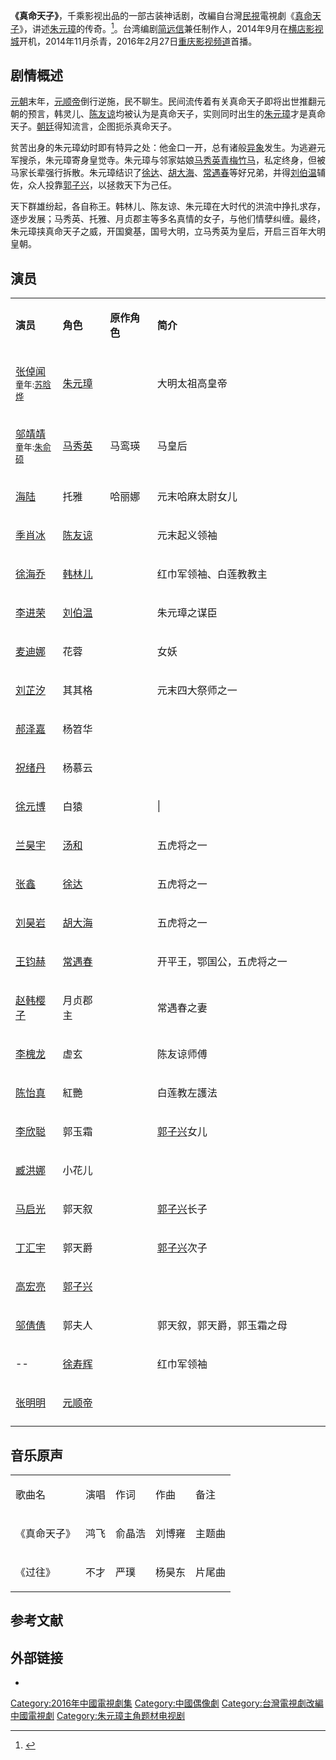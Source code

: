 {{电视节目信息框
| 名稱 = 真命天子
| 英文名称 = 
| 圖片 =[[文件:真命天子_(中国大陆电视剧).jpg|280px]]
| 圖說 = 
| 分類 = 古装、历史、戏说、爱情
| 原創者 = 台灣民視電視劇《[[真命天子_(台灣電視劇)|真命天子]]》
| 編劇 = [[简远信|简远信]]
| 導演 = 
| 演出 = [[张倬闻|张倬闻]]、[[邬靖靖|邬靖靖]]、[[海陸_(演員)|海陆]]<br>[[徐海乔|徐海乔]]、[[季肖冰|季肖冰]]
| 配音 = 
| 旁白 = 
| 主題曲 =
| 作詞 =  
| 作曲 = 
| 片尾曲 =
| 演唱2 = 
| 插曲 =
| 制作年份=2014年9月-11月
| 國家 = {{CHN}}
| 語言 = [[普通话|普通话]]
| 季數 = 
| 原集數 = 
| 每集列表 = 
| 製片人 = [[简远信|简远信]]
| 執行製片 = 
| 制作公司 =[[千乘影视|千乘影视]]
| 拍攝地 = {{CHN}}[[横店影视城|横店影视城]]
| 攝像 = 
| 每集長 = 45分钟
| 电视网 = 
| 播出國家 ={{CHN}}
| 集數0 = 
| 視頻制式 =
| 音頻制式 = 
| 開始 = 
| 結束 = 
| 先於 = 
| 後於 = 
| 相關劇集 =《[[真命天子_(台灣電視劇)|真命天子]]》
| 官方網站 = 
}}
{{otheruses|真命天子}}

'''《真命天子》'''，千乘影视出品的一部古装神话剧，改編自台灣[[民視|民視]]電視劇《[[真命天子_(台灣電視劇)|真命天子]]》，讲述[[朱元璋|朱元璋]]的传奇。<REF>
{{Cite web |url=http://ent.163.com/14/0923/10/A6QQL4H100031GVS.html |title=《真命天子》热拍 张倬闻出演布衣天子 |access-date=2014-10-31 |archive-date=2021-03-13 |archive-url=https://web.archive.org/web/20210313112257/https://ent.163.com/14/0923/10/A6QQL4H100031GVS.html |dead-url=no }}
</REF>。台湾编剧[[简远信|简远信]]兼任制作人，2014年9月在[[横店影视城|横店影视城]]开机，2014年11月杀青，2016年2月27日[[重庆電視台|重庆影视频道]]首播。

== 剧情概述 ==
[[元朝|元朝]]末年，[[元顺帝|元顺帝]]倒行逆施，民不聊生。民间流传着有关真命天子即将出世推翻元朝的预言，韩灵儿、[[陈友谅|陈友谅]]均被认为是真命天子，实则同时出生的[[朱元璋|朱元璋]]才是真命天子。[[朝廷|朝廷]]得知流言，企图扼杀真命天子。

贫苦出身的朱元璋幼时即有特异之处：他金口一开，总有诸般[[异象|异象]]发生。为逃避元军搜杀，朱元璋寄身皇觉寺。朱元璋与邻家姑娘[[孝慈高皇后_(明朝)|马秀英]][[青梅竹马|青梅竹马]]，私定终身，但被马家长辈强行拆散。朱元璋结识了[[徐达|徐达]]、[[胡大海|胡大海]]、[[常遇春|常遇春]]等好兄弟，并得[[刘伯温|刘伯温]]辅佐，众人投靠[[郭子兴|郭子兴]]，以拯救天下为己任。

天下群雄纷起，各自称王。韩林儿、陈友谅、朱元璋在大时代的洪流中挣扎求存，逐步发展；马秀英、托雅、月贞郡主等多名真情的女子，与他们情孽纠缠。最终，朱元璋挟真命天子之威，开国奠基，国号大明，立马秀英为皇后，开启三百年大明皇朝。

== 演员 ==
{|class="wikitable" width="70%"
|- style="background:cornflowerblue; color:white" align=center
|style="width:15%"|'''演员'''||style="width:15%"|'''角色'''||style="width:15%"|'''原作角色'''||'''简介'''
|-
| [[张倬闻|张倬闻]]<BR><SMALL>童年:[[苏晗烨|苏晗烨]]|| colspan="2"|[[朱元璋|朱元璋]] ||大明太祖高皇帝
|-
|[[邬靖靖|邬靖靖]]<BR><SMALL>童年:[[朱俞硕|朱俞硕]]||[[孝慈高皇后_(明朝)|马秀英]]||马鸾瑛||马皇后
|-
|[[海陸_(演員)|海陆]]||托雅||哈丽娜|| 元末哈麻太尉女儿
|-
|[[季肖冰|季肖冰]]||colspan="2"|[[陈友谅|陈友谅]] ||元末起义领袖
|-
|[[徐海乔|徐海乔]]||colspan="2"|[[韩林儿|韩林儿]]||红巾军领袖、白莲教教主
|-
|[[李进荣|李进荣]]||colspan="2"|[[刘伯温|刘伯温]] ||朱元璋之谋臣 
|-
|[[麦迪娜|麦迪娜]]||花蓉|| ||女妖
|-
|[[刘芷汐|刘芷汐]]|| 其其格 ||||元末四大祭师之一
|-
|[[郝泽嘉|郝泽嘉]]||杨笤华||||
|-
|[[祝绪丹|祝绪丹]]||杨慕云||||
|-
|[[徐元博|徐元博]]||白猿|||||
|-
|[[兰昊宇|兰昊宇]]||colspan="2"|[[汤和|汤和]]||五虎将之一
|-
|[[张鑫|张鑫]] ||colspan="2"| [[徐达|徐达]]|| 五虎将之一
|-
|[[刘昊岩|刘昊岩]]||colspan="2"|[[胡大海|胡大海]]||五虎将之一
|-
|[[王钧赫|王钧赫]]||colspan="2"|[[常遇春|常遇春]]||开平王，鄂国公，五虎将之一
|-
|[[赵韩樱子|赵韩樱子]]||月贞郡主||||常遇春之妻
|-
|[[李槐龙|李槐龙]]||虚玄||||陈友谅师傅
|-
|[[陈怡真|陈怡真]]||紅艷||||白莲教左護法
|-
|[[李欣聪|李欣聪]]||郭玉霜||||[[郭子兴|郭子兴]]女儿
|-
|[[臧洪娜|臧洪娜]]||小花儿||||
|-
|[[马启光|马启光]]||郭天叙||||[[郭子兴|郭子兴]]长子
|-
|[[丁汇宇|丁汇宇]]||郭天爵||||[[郭子兴|郭子兴]]次子
|-
|[[高宏亮|高宏亮]]||colspan="2"|[[郭子兴|郭子兴]]||
|-
|[[邬倩倩|邬倩倩]]||郭夫人||||郭天叙，郭天爵，郭玉霜之母
|-
| --  ||[[徐寿辉|徐寿辉]]||||红巾军领袖
|-
|[[张明明|张明明]]||colspan="2"|[[元顺帝|元顺帝]]||
|-
|}

==音乐原声==
{|class="wikitable" width="50%"
|- style="background:cornflowerblue; color:snow" align=center
|歌曲名||演唱||作词||作曲||备注
|-
|《真命天子》||鸿飞||俞晶浩||刘博雍||主题曲 
|-
|《过往》||不才||严璞||杨昊东||片尾曲
|}
== 参考文献 ==
{{reflist}}

== 外部链接 ==
*{{Sinaweibo|5303211842}}
{{2016年中國大陸古裝/民初電視劇}}
{{DEFAULTSORT:Z真}}
[[Category:2016年中國電視劇集|Category:2016年中國電視劇集]]
[[Category:中國偶像劇|Category:中國偶像劇]]
[[Category:台灣電視劇改編中國電視劇|Category:台灣電視劇改編中國電視劇]]
[[Category:朱元璋主角题材电视剧|Category:朱元璋主角题材电视剧]]